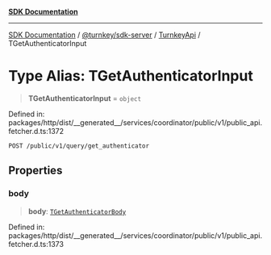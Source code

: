 [**SDK Documentation**](../../../../../README.mdx)

***

[SDK Documentation](../../../../../packages.mdx) / [@turnkey/sdk-server](../../../README.mdx) / [TurnkeyApi](../README.mdx) / TGetAuthenticatorInput

# Type Alias: TGetAuthenticatorInput

> **TGetAuthenticatorInput** = `object`

Defined in: packages/http/dist/\_\_generated\_\_/services/coordinator/public/v1/public\_api.fetcher.d.ts:1372

`POST /public/v1/query/get_authenticator`

## Properties

### body

> **body**: [`TGetAuthenticatorBody`](TGetAuthenticatorBody.mdx)

Defined in: packages/http/dist/\_\_generated\_\_/services/coordinator/public/v1/public\_api.fetcher.d.ts:1373
